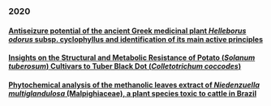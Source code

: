 ### 2020

#### [Antiseizure potential of the ancient Greek medicinal plant *Helleborus odorus* subsp. cyclophyllus and identification of its main active principles](https://doi.org/10.1016/j.jep.2020.112954)

#### [Insights on the Structural and Metabolic Resistance of Potato (*Solanum tuberosum*) Cultivars to Tuber Black Dot (*Colletotrichum coccodes*)](https://doi.org/10.3389/fpls.2020.01287)

#### [Phytochemical analysis of the methanolic leaves extract of *Niedenzuella multiglandulosa* (Malpighiaceae), a plant species toxic to cattle in Brazil](https://doi.org/10.1016/j.phytol.2020.02.005)
